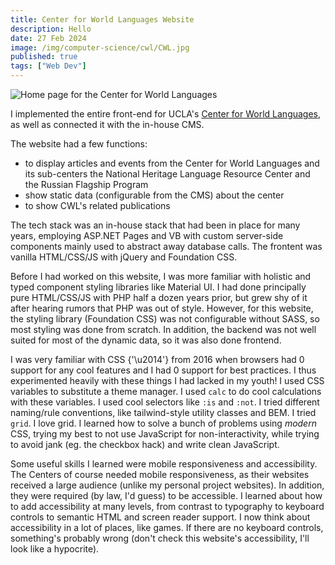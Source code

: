 ```yaml
---
title: Center for World Languages Website
description: Hello
date: 27 Feb 2024
image: /img/computer-science/cwl/CWL.jpg
published: true
tags: ["Web Dev"]
---
```

![Home page for the Center for World Languages](/img/computer-science/cwl/CWL.jpg)

I implemented the entire front-end for UCLA's [Center for World Languages](https://www.international.ucla.edu/cwl), as well as connected it with the in-house CMS.

The website had a few functions:

- to display articles and events from the Center for World Languages and its sub-centers the National Heritage Language Resource Center and the Russian Flagship Program
- show static data (configurable from the CMS) about the center
- to show CWL's related publications

The tech stack was an in-house stack that had been in place for many years, employing ASP.NET Pages and VB with custom server-side components mainly used to abstract away database calls. The frontent was vanilla HTML/CSS/JS with jQuery and Foundation CSS.

Before I had worked on this website, I was more familiar with holistic and typed component styling libraries like Material UI. I had done principally pure HTML/CSS/JS with PHP half a dozen years prior, but grew shy of it after hearing rumors that PHP was out of style. However, for this website, the styling library (Foundation CSS) was not configurable without SASS, so most styling was done from scratch. In addition, the backend was not well suited for most of the dynamic data, so it was also done frontend.

I was very familiar with CSS {'\u2014'} from 2016 when browsers had 0 support for any cool features and I had 0 support for best practices. I thus experimented heavily with these things I had lacked in my youth! I used CSS variables to substitute a theme manager. I used `calc` to do cool calculations with these variables. I used cool selectors like `:is` and `:not`. I tried different naming/rule conventions, like tailwind-style utility classes and BEM. I tried `grid`. I love grid. I learned how to solve a bunch of problems using *modern* CSS, trying my best to not use JavaScript for non-interactivity, while trying to avoid jank (eg. the checkbox hack) and write clean JavaScript.

Some useful skills I learned were mobile responsiveness and accessibility. The Centers of course needed mobile responsiveness, as their websites received a large audience (unlike my personal project websites). In addition, they were required (by law, I'd guess) to be accessible. I learned about how to add accessibility at many levels, from contrast to typography to keyboard controls to semantic HTML and screen reader support. I now think about accessibility in a lot of places, like games. If there are no keyboard controls, something's probably wrong (don't check this website's accessibility, I'll look like a hypocrite).